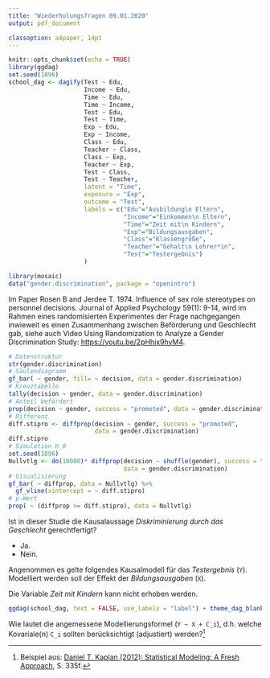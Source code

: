 ```yaml
---
title: "Wiederholungsfragen 09.01.2020"
output: pdf_document

classoption: a4paper, 14pt
---
```


```r
knitr::opts_chunk$set(echo = TRUE)
library(ggdag)
set.seed(1896)
school_dag <- dagify(Test ~ Edu,
                     Income ~ Edu,
                     Time ~ Edu,
                     Time ~ Income,
                     Test ~ Edu,
                     Test ~ Time,
                     Exp ~ Edu,
                     Exp ~ Income,
                     Class ~ Edu,
                     Teacher ~ Class,
                     Class ~ Exp,
                     Teacher ~ Exp,
                     Test ~ Class,
                     Test ~ Teacher,
                     latent = "Time",
                     exposure = "Exp",
                     outcome = "Test",
                     labels = c("Edu"="Ausbildung\n Eltern",
                                "Income"="Einkommen\n Eltern",
                                "Time"="Zeit mit\n Kindern",
                                "Exp"="Bildungsausgaben",
                                "Class"="Klassengröße",
                                "Teacher"="Gehalt\n Lehrer*in",
                                "Test"="Testergebnis")
                     )

library(mosaic)
data("gender.discrimination", package = "openintro")
```

Im Paper Rosen B and Jerdee T. 1974. Influence of sex role stereotypes on personnel decisions. Journal of Applied Psychology 59(1): 9-14, wird im Rahmen eines randomisierten Experimentes der Frage nachgegangen inwieweit es einen Zusammenhang zwischen Beförderung und Geschlecht gab, siehe auch Video Using Randomization to Analyze a Gender Discrimination Study: [https://youtu.be/2pHhjx9hyM4](https://youtu.be/2pHhjx9hyM4).

```r
# Datenstruktur
str(gender.discrimination)
# Säulendiagramm
gf_bar( ~ gender, fill= ~ decision, data = gender.discrimination)
# Kreuztabelle
tally(decision ~ gender, data = gender.discrimination)
# Anteil befördert
prop(decision ~ gender, success = "promoted", data = gender.discrimination)
# Differenz
diff.stipro <- diffprop(decision ~ gender, success = "promoted", 
                        data = gender.discrimination)
diff.stipro
# Simulation H_0
set.seed(1896) 
Nullvtlg <- do(10000)* diffprop(decision ~ shuffle(gender), success = "promoted", 
                                data = gender.discrimination)
# Visualisierung
gf_bar( ~ diffprop, data = Nullvtlg) %>%
  gf_vline(xintercept = ~ diff.stipro)
# p-Wert
prop( ~ (diffprop >= diff.stipro), data = Nullvtlg)
```

Ist in dieser Studie die Kausalaussage *Diskriminierung durch das Geschlecht* gerechtfertigt?

-  Ja.
-  Nein.



\newpage

Angenommen es gelte folgendes Kausalmodell für das *Testergebnis* (`Y`). Modelliert werden soll der Effekt der *Bildungsausgaben* (`X`). 

Die Variable *Zeit mit Kindern* kann nicht erhoben werden.

```r


ggdag(school_dag, text = FALSE, use_labels = "label") + theme_dag_blank() 
```

Wie lautet die angemessene Modellierungsformel (`Y ~ X + C_i`), d.h. welche Kovariale(n) `C_i` sollten berücksichtigt (adjustiert) werden?^[Beispiel aus: [Daniel T. Kaplan (2012): Statistical Modeling: A Fresh Approach](http://project-mosaic-books.com/?page_id=13), S. 335f.]